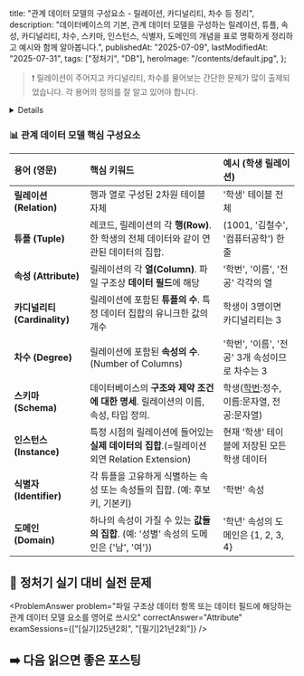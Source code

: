 
  title: "관계 데이터 모델의 구성요소 - 릴레이션, 카디널리티, 차수 등 정리",
  description:
    "데이터베이스의 기본, 관계 데이터 모델을 구성하는 릴레이션, 튜플, 속성, 카디널리티, 차수, 스키마, 인스턴스, 식별자, 도메인의 개념을 표로 명확하게 정리하고 예시와 함께 알아봅니다.",
  publishedAt: "2025-07-09",
  lastModifiedAt: "2025-07-31",
  tags: ["정처기", "DB"],
  heroImage: "/contents/default.jpg",
};

> ❗️ 릴레이션이 주어지고 카디널리티, 차수를 물어보는 간단한 문제가 많이 출제되었습니다.
> 각 용어의 정의를 잘 알고 있어야 합니다.

<Details summary="🤔 관계 데이터 모델이란 무엇일까요?">

데이터베이스를 공부할 때 가장 먼저 만나는 개념이 바로 **관계 데이터 모델(Relational Data Model)** 입니다. 🗃️ 데이터를 **릴레이션(Relation)** 이라는 2차원 테이블 형태로 표현하는, 가장 널리 사용되는 데이터 모델이죠.

마치 엑셀 시트처럼 행(Row)과 열(Column)으로 구성된 표에 데이터를 저장하고 관리한다고 생각하면 이해하기 쉽습니다. 이러한 구조 덕분에 데이터를 직관적으로 이해하고, 정형화된 방법(SQL)으로 쉽게 다룰 수 있습니다.

</Details>

### 📊 관계 데이터 모델 핵심 구성요소

<RedAlert title="표를 좌우로 스와이프하세요" />

| 용어 (영문)                  | 핵심 키워드                                                                                | 예시 (학생 릴레이션)                             |
| :--------------------------- | :----------------------------------------------------------------------------------------- | :----------------------------------------------- |
| **릴레이션 (Relation)**      | 행과 열로 구성된 2차원 테이블 자체                                                         | '학생' 테이블 전체                               |
| **튜플 (Tuple)**             | 레코드, 릴레이션의 각 **행(Row)**. 한 학생의 전체 데이터와 같이 연관된 데이터의 집합.      | (1001, '김철수', '컴퓨터공학') 한 줄             |
| **속성 (Attribute)**         | 릴레이션의 각 **열(Column)**. 파일 구조상 **데이터 필드**에 해당                           | '학번', '이름', '전공' 각각의 열                 |
| **카디널리티 (Cardinality)** | 릴레이션에 포함된 **튜플의 수**. 특정 데이터 집합의 유니크한 값의 개수                     | 학생이 3명이면 카디널리티는 3                    |
| **차수 (Degree)**            | 릴레이션에 포함된 **속성의 수**. (Number of Columns)                                       | '학번', '이름', '전공' 3개 속성이므로 차수는 3   |
| **스키마 (Schema)**          | 데이터베이스의 **구조와 제약 조건에 대한 명세**. 릴레이션의 이름, 속성, 타입 정의.         | 학생(<u>학번</u>:정수, 이름:문자열, 전공:문자열) |
| **인스턴스 (Instance)**      | 특정 시점의 릴레이션에 들어있는 **실제 데이터의 집합**.(=릴레이션 외연 Relation Extension) | 현재 '학생' 테이블에 저장된 모든 학생 데이터     |
| **식별자 (Identifier)**      | 각 튜플을 고유하게 식별하는 속성 또는 속성들의 집합. (예: 후보키, 기본키)                  | '학번' 속성                                      |
| **도메인 (Domain)**          | 하나의 속성이 가질 수 있는 **값들의 집합**. (예: '성별' 속성의 도메인은 \{'남', '여'})     | '학년' 속성의 도메인은 \{1, 2, 3, 4}             |

## 📝 정처기 실기 대비 실전 문제

<ProblemAnswer
  problem="파일 구조상 데이터 항목 또는 데이터 필드에 해당하는 관계 데이터 모델 요소를 영어로 쓰시오"
  correctAnswer="Attribute"
  examSessions={["[실기]25년2회", "[필기]21년2회"]}
/>

<ProblemAnswer
  problem="관계 데이터 모델에서 하나의 릴레이션에 포함된 행(Row)의 수를 의미하는 용어는 무엇인가요?"
  correctAnswer="카디널리티"
/>

<ProblemAnswer
  problem="관계 데이터 모델에서 하나의 릴레이션에 포함된 열(Column)의 수를 의미하는 용어는 무엇인가요?"
  correctAnswer="차수"
/>

<ProblemAnswer
  problem="데이터베이스의 전체적인 구조와 제약 조건에 대한 명세를 기술한 것으로, 릴레이션의 이름, 각 속성의 이름과 타입, 그리고 속성 값의 제약 조건 등을 정의하는 것은 무엇인가요?"
  correctAnswer="스키마"
/>

<ProblemAnswer
  problem="하나의 속성이 취할 수 있는 모든 원자 값들의 집합을 무엇이라고 하나요?"
  correctAnswer="도메인"
/>

<ProblemAnswer
  problem="릴레이션의 한 행을 구성하는 속성들의 집합으로, 레코드와 같은 의미로 사용되는 용어는 무엇인가요?"
  correctAnswer="튜플"
/>

## ➡️ 다음 읽으면 좋은 포스팅

<TooltipLink
  href="/ko/blog/korean-information-processing-engineer-practical-exam-strategy"
  text="정보처리기사 실기, 이론 문제 공략 팁 총정리"
/>
